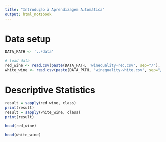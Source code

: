 ```yaml
---
title: "Introdução à Aprendizagem Automática"
output: html_notebook
---
```


# Data setup

```r
DATA_PATH <- '../data'

# load data
red_wine <- read.csv(paste(DATA_PATH, 'winequality-red.csv', sep="/"), sep=';')
white_wine <- read.csv(paste(DATA_PATH, 'winequality-white.csv', sep="/" ), sep=';')
```

# Descriptive Statistics

```r
result = sapply(red_wine, class)
print(result)
result = sapply(white_wine, class)
print(result)
```


```r
head(red_wine)
```

```r
head(white_wine)
```
